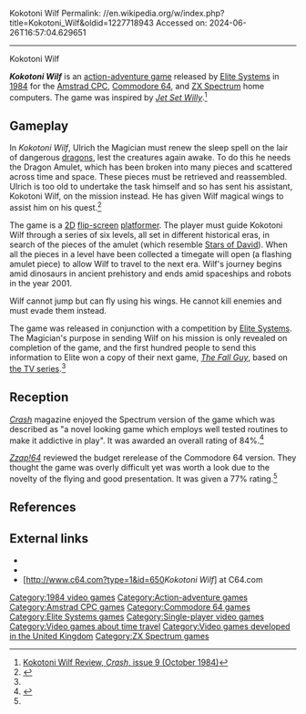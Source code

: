 Kokotoni Wilf
Permalink: //en.wikipedia.org/w/index.php?title=Kokotoni_Wilf&oldid=1227718943
Accessed on: 2024-06-26T16:57:04.629651



------
Kokotoni Wilf
{{Short description|1984 video game}}
{{Infobox video game
|title = 
|image = Kokotoni Wilf Coverart.png
|designer = 
|publisher = [[Elite Systems]]
|released = 1984
|genre = [[Action-adventure game|Action-adventure]]
|modes = [[Single-player video game|Single-player]]
|platforms = [[Amstrad CPC]], [[Commodore 64]], [[ZX Spectrum]]
}}

'''''Kokotoni Wilf''''' is an [[action-adventure game]] released by [[Elite Systems]] in [[1984 in video gaming|1984]] for the [[Amstrad CPC]], [[Commodore 64]], and [[ZX Spectrum]] home computers. The game was inspired by ''[[Jet Set Willy]]''.<ref name="Kokotoni Wilf Review 1984">[http://www.crashonline.org.uk/09/kokoton.htm Kokotoni Wilf Review, ''Crash'', issue 9 (October 1984)]</ref>

==Gameplay==
In ''Kokotoni Wilf'', Ulrich the Magician must renew the sleep spell on the lair of dangerous [[dragon]]s, lest the creatures again awake. To do this he needs the Dragon Amulet, which has been broken into many pieces and scattered across time and space. These pieces must be retrieved and reassembled. Ulrich is too old to undertake the task himself and so has sent his assistant, Kokotoni Wilf, on the mission instead. He has given Wilf magical wings to assist him on his quest.<ref name="zzap64.co.uk">{{Cite web|url=http://www.zzap64.co.uk/cgi-bin/displaypage.pl?issue=51&page=28|title=Redirecting}}</ref>

The game is a [[2D graphics|2D]] [[flip-screen]] [[platform game|platformer]]. The player must guide Kokotoni Wilf through a series of six levels, all set in different historical eras, in search of the pieces of the amulet (which resemble [[Star of David|Stars of David]]). When all the pieces in a level have been collected a timegate will open (a flashing amulet piece) to allow Wilf to travel to the next era. Wilf's journey begins amid dinosaurs in ancient prehistory and ends amid spaceships and robots in the year 2001.

Wilf cannot jump but can fly using his wings. He cannot kill enemies and must evade them instead.

The game was released in conjunction with a competition by [[Elite Systems]]. The Magician's purpose in sending Wilf on his mission is only revealed on completion of the game, and the first hundred people to send this information to Elite won a copy of their next game, ''[[The Fall Guy (video game)|The Fall Guy]]'', based on [[The Fall Guy|the TV series]].<ref name="Kokotoni Wilf Review 1984"/>

==Reception== 
''[[Crash (magazine)|Crash]]'' magazine enjoyed the Spectrum version of the game which was described as "a novel looking game which employs well tested routines to make it addictive in play". It was awarded an overall rating of 84%.<ref>{{Cite web|url=http://www.crashonline.org.uk/09/kokoton.htm|title = CRASH 9 - Kokotoni Wilf}}</ref>

''[[Zzap!64]]'' reviewed the budget rerelease of the Commodore 64 version. They thought the game was overly difficult yet was worth a look due to the novelty of the flying and good presentation. It was given a 77% rating.<ref name="zzap64.co.uk"/>

== References ==
{{reflist}}

== External links ==
* {{WoS game|id=0002732|name=Kokotoni Wilf}}
* {{lemon64 game|id=1456|name=Kokotoni Wilf}}
* [http://www.c64.com?type=1&id=650''Kokotoni Wilf''] at C64.com

[[Category:1984 video games]]
[[Category:Action-adventure games]]
[[Category:Amstrad CPC games]]
[[Category:Commodore 64 games]]
[[Category:Elite Systems games]]
[[Category:Single-player video games]]
[[Category:Video games about time travel]]
[[Category:Video games developed in the United Kingdom]]
[[Category:ZX Spectrum games]]